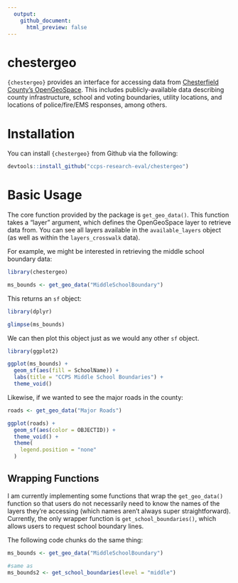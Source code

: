 ```yaml
---
  output:
    github_document:
      html_preview: false
---
```


# chestergeo

`{chestergeo}` provides an interface for accessing data from [Chesterfield County's OpenGeoSpace](https://opengeospace.chesterfield.gov/). This includes publicly-available data describing county infrastructure, school and voting boundaries, utility locations, and locations of police/fire/EMS responses, among others.

# Installation

You can install `{chestergeo}` from Github via the following:

```r
devtools::install_github("ccps-research-eval/chestergeo")
```

# Basic Usage

The core function provided by the package is `get_geo_data()`. This function takes a "layer" argument, which defines the OpenGeoSpace layer to retrieve data from. You can see all layers available in the `available_layers` object (as well as within the `layers_crosswalk` data).

For example, we might be interested in retrieving the middle school boundary data:

```r
library(chestergeo)

ms_bounds <- get_geo_data("MiddleSchoolBoundary")
```

This returns an `sf` object:

```r
library(dplyr)

glimpse(ms_bounds)
```

We can then plot this object just as we would any other `sf` object.

```r
library(ggplot2)

ggplot(ms_bounds) +
  geom_sf(aes(fill = SchoolName)) +
  labs(title = "CCPS Middle School Boundaries") +
  theme_void()
```

Likewise, if we wanted to see the major roads in the county:

```r
roads <- get_geo_data("Major Roads")

ggplot(roads) +
  geom_sf(aes(color = OBJECTID)) +
  theme_void() +
  theme(
    legend.position = "none"
  )
```


## Wrapping Functions

I am currently implementing some functions that wrap the `get_geo_data()` function so that users do not necessarily need to know the names of the layers they're accessing (which names aren't always super straightforward). Currently, the only wrapper function is `get_school_boundaries()`, which allows users to request school boundary lines.

The following code chunks do the same thing:

```r
ms_bounds <- get_geo_data("MiddleSchoolBoundary")

#same as
ms_bounds2 <- get_school_boundaries(level = "middle")
```

